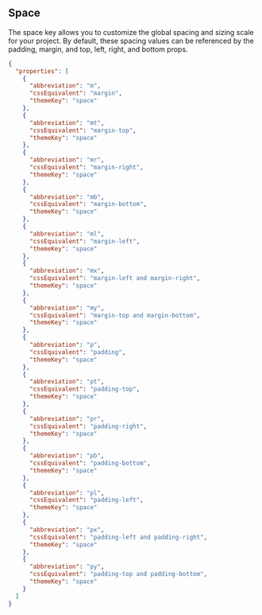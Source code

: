 ## Space

The space key allows you to customize the global spacing and sizing scale for your project. By default, these spacing values can be referenced by the padding, margin, and top, left, right, and bottom props.

```json
{
  "properties": [
    {
      "abbreviation": "m",
      "cssEquivalent": "margin",
      "themeKey": "space"
    },
    {
      "abbreviation": "mt",
      "cssEquivalent": "margin-top",
      "themeKey": "space"
    },
    {
      "abbreviation": "mr",
      "cssEquivalent": "margin-right",
      "themeKey": "space"
    },
    {
      "abbreviation": "mb",
      "cssEquivalent": "margin-bottom",
      "themeKey": "space"
    },
    {
      "abbreviation": "ml",
      "cssEquivalent": "margin-left",
      "themeKey": "space"
    },
    {
      "abbreviation": "mx",
      "cssEquivalent": "margin-left and margin-right",
      "themeKey": "space"
    },
    {
      "abbreviation": "my",
      "cssEquivalent": "margin-top and margin-bottom",
      "themeKey": "space"
    },
    {
      "abbreviation": "p",
      "cssEquivalent": "padding",
      "themeKey": "space"
    },
    {
      "abbreviation": "pt",
      "cssEquivalent": "padding-top",
      "themeKey": "space"
    },
    {
      "abbreviation": "pr",
      "cssEquivalent": "padding-right",
      "themeKey": "space"
    },
    {
      "abbreviation": "pb",
      "cssEquivalent": "padding-bottom",
      "themeKey": "space"
    },
    {
      "abbreviation": "pl",
      "cssEquivalent": "padding-left",
      "themeKey": "space"
    },
    {
      "abbreviation": "px",
      "cssEquivalent": "padding-left and padding-right",
      "themeKey": "space"
    },
    {
      "abbreviation": "py",
      "cssEquivalent": "padding-top and padding-bottom",
      "themeKey": "space"
    }
  ]
}
```
